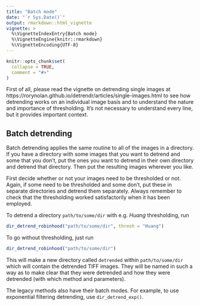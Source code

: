 ```yaml
---
title: "Batch mode"
date: "`r Sys.Date()`"
output: rmarkdown::html_vignette
vignette: >
  %\VignetteIndexEntry{Batch mode}
  %\VignetteEngine{knitr::rmarkdown}
  %\VignetteEncoding{UTF-8}
---
```


```r
knitr::opts_chunk$set(
  collapse = TRUE,
  comment = "#>"
)
```


First of all, please read the vignette on detrending single images at https://rorynolan.github.io/detrendr/articles/single-images.html to see how detrending works on an individual image basis and to understand the nature and importance of thresholding. It's not necessary to understand every line, but it provides important context.


## Batch detrending

Batch detrending applies the same routine to all of the images in a directory. If you have a directory with some images that you want to detrend and some that you don't, put the ones you want to detrend in their own directory and detrend that directory. Then put the resulting images wherever you like. 

First decide whether or not your images need to be thresholded or not. Again, if some need to be thresholded and some don't, put these in separate directories and detrend them separately. Always remember to check that the thresholding worked satisfactorily when it has been employed.

To detrend a directory `path/to/some/dir` with e.g. _Huang_ thresholding, run

```r
dir_detrend_robinhood("path/to/some/dir", thresh = "Huang")
```

To go without thresholding, just run

```r
dir_detrend_robinhood("path/to/some/dir")
```

This will make a new directory called `detrended` within `path/to/some/dir` which will contain the detrended TIFF images. They will be named in such a way as to make clear that they were detrended and how they were detrended (with which method and parameters).

The legacy methods also have their batch modes. For example, to use exponential filtering detrending, use `dir_detrend_exp()`.
